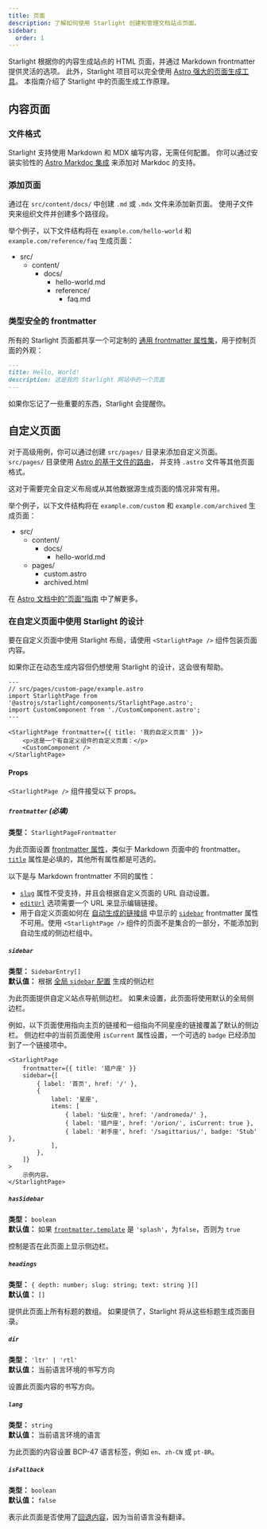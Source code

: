```yaml
---
title: 页面
description: 了解如何使用 Starlight 创建和管理文档站点页面。
sidebar:
  order: 1
---
```


Starlight 根据你的内容生成站点的 HTML 页面，并通过 Markdown frontmatter 提供灵活的选项。
此外，Starlight 项目可以完全使用 [Astro 强大的页面生成工具](https://docs.astro.build/zh-cn/basics/astro-pages/)。
本指南介绍了 Starlight 中的页面生成工作原理。

## 内容页面

### 文件格式

Starlight 支持使用 Markdown 和 MDX 编写内容，无需任何配置。
你可以通过安装实验性的 [Astro Markdoc 集成](https://docs.astro.build/zh-cn/guides/integrations-guide/markdoc/) 来添加对 Markdoc 的支持。

### 添加页面

通过在 `src/content/docs/` 中创建 `.md` 或 `.mdx` 文件来添加新页面。
使用子文件夹来组织文件并创建多个路径段。

举个例子，以下文件结构将在 `example.com/hello-world` 和 `example.com/reference/faq` 生成页面：


<FileTree>

- src/
  - content/
    - docs/
      - hello-world.md
      - reference/
        - faq.md

</FileTree>

### 类型安全的 frontmatter

所有的 Starlight 页面都共享一个可定制的 [通用 frontmatter 属性集](/zh-cn/reference/frontmatter/)，用于控制页面的外观：

```md
---
title: Hello, World!
description: 这是我的 Starlight 网站中的一个页面
---
```

如果你忘记了一些重要的东西，Starlight 会提醒你。

## 自定义页面

对于高级用例，你可以通过创建 `src/pages/` 目录来添加自定义页面。
`src/pages/` 目录使用 [Astro 的基于文件的路由](https://docs.astro.build/zh-cn/basics/astro-pages/#基于文件的路由)， 并支持 `.astro` 文件等其他页面格式。

这对于需要完全自定义布局或从其他数据源生成页面的情况非常有用。

举个例子，以下文件结构将在 `example.com/custom` 和 `example.com/archived` 生成页面：

<FileTree>

- src/
  - content/
    - docs/
      - hello-world.md
  - pages/
    - custom.astro
    - archived.html

</FileTree>

在 [Astro 文档中的“页面”指南](https://docs.astro.build/zh-cn/basics/astro-pages/) 中了解更多。

### 在自定义页面中使用 Starlight 的设计

要在自定义页面中使用 Starlight 布局，请使用 `<StarlightPage />` 组件包装页面内容。

如果你正在动态生成内容但仍想使用 Starlight 的设计，这会很有帮助。

```astro
---
// src/pages/custom-page/example.astro
import StarlightPage from '@astrojs/starlight/components/StarlightPage.astro';
import CustomComponent from './CustomComponent.astro';
---

<StarlightPage frontmatter={{ title: '我的自定义页面' }}>
	<p>这是一个有自定义组件的自定义页面：</p>
	<CustomComponent />
</StarlightPage>
```

#### Props

`<StarlightPage />` 组件接受以下 props。

##### `frontmatter` (必填)

**类型：** `StarlightPageFrontmatter`

为此页面设置 [frontmatter 属性](/zh-cn/reference/frontmatter/)，类似于 Markdown 页面中的 frontmatter。
[`title`](/zh-cn/reference/frontmatter/#title-必填) 属性是必填的，其他所有属性都是可选的。

以下是与 Markdown frontmatter 不同的属性：

- [`slug`](/zh-cn/reference/frontmatter/#slug) 属性不受支持，并且会根据自定义页面的 URL 自动设置。
- [`editUrl`](/zh-cn/reference/frontmatter/#editurl) 选项需要一个 URL 来显示编辑链接。
- 用于自定义页面如何在 [自动生成的链接组](/zh-cn/reference/configuration/#sidebar) 中显示的 [`sidebar`](/zh-cn/reference/frontmatter/#sidebar) frontmatter 属性不可用。使用 `<StarlightPage />` 组件的页面不是集合的一部分，不能添加到自动生成的侧边栏组中。

##### `sidebar`

**类型：** `SidebarEntry[]`  
**默认值：** 根据 [全局 `sidebar` 配置](/zh-cn/reference/configuration/#sidebar) 生成的侧边栏

为此页面提供自定义站点导航侧边栏。
如果未设置，此页面将使用默认的全局侧边栏。

例如，以下页面使用指向主页的链接和一组指向不同星座的链接覆盖了默认的侧边栏。
侧边栏中的当前页面使用 `isCurrent` 属性设置，一个可选的 `badge` 已经添加到了一个链接项中。

```astro {3-13}
<StarlightPage
	frontmatter={{ title: '猎户座' }}
	sidebar={[
		{ label: '首页', href: '/' },
		{
			label: '星座',
			items: [
				{ label: '仙女座', href: '/andromeda/' },
				{ label: '猎户座', href: '/orion/', isCurrent: true },
				{ label: '射手座', href: '/sagittarius/', badge: 'Stub' },
			],
		},
	]}
>
	示例内容。
</StarlightPage>
```

##### `hasSidebar`

**类型：** `boolean`  
**默认值：** 如果 [`frontmatter.template`](/zh-cn/reference/frontmatter/#template) 是 `'splash'`，为`false`，否则为 `true`

控制是否在此页面上显示侧边栏。

##### `headings`

**类型：** `{ depth: number; slug: string; text: string }[]`  
**默认值：** `[]`

提供此页面上所有标题的数组。
如果提供了，Starlight 将从这些标题生成页面目录。

##### `dir`

**类型：** `'ltr' | 'rtl'`  
**默认值：** 当前语言环境的书写方向

设置此页面内容的书写方向。

##### `lang`

**类型：** `string`  
**默认值：** 当前语言环境的语言

为此页面的内容设置 BCP-47 语言标签，例如 `en`、`zh-CN` 或 `pt-BR`。

##### `isFallback`

**类型：** `boolean`  
**默认值：** `false`

表示此页面是否使用了[回退内容](/zh-cn/guides/i18n/#回退内容)，因为当前语言没有翻译。

